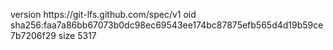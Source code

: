 version https://git-lfs.github.com/spec/v1
oid sha256:faa7a86bb67073b0dc98ec69543ee174bc87875efb565d4d19b59ce7b7206f29
size 5317
